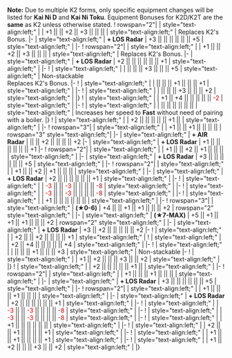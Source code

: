 '''Note:''' Due to multiple K2 forms, only specific equipment changes will be listed for '''Kai Ni D''' and '''Kai Ni Toku'''. Equipment Bonuses for K2D/K2T are the '''same''' as K2 unless otherwise stated.
{{Ship/EquipmentBonuses|Kai Ni D|class=<includeonly>mw-collapsed</includeonly>}}
! rowspan="2"|{{GreenGunDP}}{{EquipmentLink|12.7cm Single High-angle Gun Mount Kai 2}}
| style="text-align:left;" |
| +1 || || +2 || +3 || || || 
| style="text-align:left;" |  Replaces K2's Bonus.
|-
| style="text-align:left;" | '''+ LOS Radar''' 
| +3 || || || || || || +5 
| style="text-align:left;" | 
|-
! rowspan="2"|{{GreenGunDP}}{{EquipmentLink|12.7cm Twin High-angle Gun Mount Kai 2}}
| style="text-align:left;" |
| +1 || || +2 || +3 || || || 
| style="text-align:left;" |  Replaces K2's Bonus.
|-
| style="text-align:left;" | '''+ LOS Radar''' 
| +2 || || || || || || +1
| style="text-align:left;" | 
|-
! {{Sonar}}{{EquipmentLink|Type 4 Passive Sonar}}
| style="text-align:left;" | 
| || || || +3 || || || +5
| style="text-align:left;" | Non-stackable<br/> Replaces K2's Bonus.
|-
! {{DepthCharge}}{{EquipmentLink|Type 3 Depth Charge Projector (Concentrated Deployment)}}
| style="text-align:left;" | 
| || || || +1 || || || +1
| style="text-align:left;" | 
|-
! {{DepthCharge}}{{EquipmentLink|Prototype 15cm 9-tube ASW Rocket Launcher}}
| style="text-align:left;" | 
| || || || +3 || || || +2
| style="text-align:left;" | 
|}
{{Ship/EquipmentBonuses|Kai Ni Toku|class=<includeonly>mw-collapsed</includeonly>}}
! {{TorpedoWeapon}}{{EquipmentLink|Type D Kouhyouteki Kai (Kouryuu Kai)}}
| style="text-align:left;" | 
| +1 || +4 || || || || || <font color=#CC0000>-2</font>
| style="text-align:left;" | 
|-
! {{Turbine}}{{EquipmentLink|Improved Kanhon Type Turbine}}
| style="text-align:left;" | 
| || || || || || || 
| style="text-align:left;" | Increases her {{Speed}} speed to '''Fast''' without need of pairing with a boiler.
|}
{{Ship/EquipmentBonuses|Kai Ni|class=<includeonly>mw-collapsed</includeonly>}}
! {{RedGunLight}}{{EquipmentLink|130mm B-13 Twin Gun Mount}}
| style="text-align:left;" | 
| +2 || || || || || +1 || 
| style="text-align:left;" | 
|-
! rowspan="3"| {{GreenGunDP}}{{EquipmentLink|12.7cm Single High-angle Gun Mount (Late Model)}}
| style="text-align:left;" | 
|  +1 || || +1 || || || || 
| rowspan="3" style="text-align:left;"| 
|-
| style="text-align:left;" | '''+ AIR Radar'''
| || || +2 || || || || +2
|-
| style="text-align:left;" | '''+ LOS Radar'''
| +1 || || || || || || +1
|-
! rowspan="2"|{{GreenGunDP}}{{EquipmentLink|12.7cm Single High-angle Gun Mount Kai 2}}
| style="text-align:left;" |
| +1 || || +2 || +1 || || || 
| style="text-align:left;" | 
|-
| style="text-align:left;" | '''+ LOS Radar''' 
| +3 || || || || || || +5 
| style="text-align:left;" | 
|-
! rowspan="2"|{{GreenGunDP}}{{EquipmentLink|12.7cm Twin High-angle Gun Mount Kai 2}}
| style="text-align:left;" | 
| +1 || || +2 || +1 || || || 
| style="text-align:left;" | 
|-
| style="text-align:left;" | '''+ LOS Radar''' 
| +2 || || || || || || +1
| style="text-align:left;" | 
|-
! {{GreenGunDP}}{{EquipmentLink|5inch Twin Dual-purpose Gun Mount (Concentrated Deployment)}}
| style="text-align:left;" | 
| <font color=#CC0000>-3</font> || || <font color=#CC0000>-3</font> || || || || <font color=#CC0000>-8</font>
| style="text-align:left;" | 
|-
! {{GreenGunDP}}{{EquipmentLink|GFCS Mk.37 + 5inch Twin Dual-purpose Gun Mount (Concentrated Deployment)}}
| style="text-align:left;" | 
| <font color=#CC0000>-3</font> || || <font color=#CC0000>-3</font> || || || || <font color=#CC0000>-8</font>
| style="text-align:left;" |
|-
! {{RedGunMedium}}{{EquipmentLink|14cm Twin Gun Mount}}
| style="text-align:left;" | 
| +1 || || || || || || 
| style="text-align:left;" | 
|-
! rowspan="3"|{{RedGunMedium}}{{EquipmentLink|14cm Twin Gun Mount Kai}}
| style="text-align:left;" | '''(★0-6)'''
| +4 || || +1 || +1 || || || +2 
| rowspan="2" style="text-align:left;" | 
|-
| style="text-align:left;" | '''(★7-MAX)'''
| +5 || +1 || +1 || +1 || || || +2 
| rowspan="2" style="text-align:left;" | 
|-
| style="text-align:left;" | '''+ LOS Radar'''
| +3 || +2 || || || || || +2
|-
! {{RedGunMedium}}{{EquipmentLink|6inch Twin Rapid Fire Gun Mount Mk.XXI}}
| style="text-align:left;" | 
| +2 || || +2 || || || || +1
| style="text-align:left;" | 
{{Ship/EquipmentBonuses/Header}}
! {{TorpedoWeapon}}{{EquipmentLink|53cm Twin Torpedo Mount}}
| style="text-align:left;" | 
| +2 || +4 || || || || || +4
| style="text-align:left;" | 
|-
! {{Sonar}}{{EquipmentLink|Type 4 Passive Sonar}}
| style="text-align:left;" | 
| || || || +1 || || || +3
| style="text-align:left;" | Non-stackable
|-
! {{Skilled Lookout}}{{EquipmentLink|Skilled Lookouts}}
| style="text-align:left;" | 
| +1 || +2 || || || +3 || || +2
| style="text-align:left;" | 
|}
{{Ship/EquipmentBonuses|class=<includeonly>mw-collapsed</includeonly>}}
! {{RedGunLight}}{{EquipmentLink|130mm B-13 Twin Gun Mount}}
| style="text-align:left;" | 
| +2 || || || || || +1 || 
| style="text-align:left;" | 
|-
! rowspan="2"|{{GreenGunDP}}{{EquipmentLink|12.7cm Single High-angle Gun Mount Kai 2}}
| style="text-align:left;" | 
| +1 || || || +1 || || || 
| style="text-align:left;" | 
|-
| style="text-align:left;" | '''+ LOS Radar''' 
| +3 || || || || || || +5
| style="text-align:left;" | 
|-
! rowspan="2"|{{GreenGunDP}}{{EquipmentLink|12.7cm Twin High-angle Gun Mount Kai 2}}
| style="text-align:left;" | 
| +1 || || || +1 || || || 
| style="text-align:left;" | 
|-
| style="text-align:left;" | '''+ LOS Radar''' 
| +2 || || || || || || +1
| style="text-align:left;" | 
|-
! {{GreenGunDP}}{{EquipmentLink|5inch Twin Dual-purpose Gun Mount (Concentrated Deployment)}}
| style="text-align:left;" | 
| <font color=#CC0000>-3</font> || || <font color=#CC0000>-3</font> || || || || <font color=#CC0000>-8</font>
| style="text-align:left;" | 
|-
! {{GreenGunDP}}{{EquipmentLink|GFCS Mk.37 + 5inch Twin Dual-purpose Gun Mount (Concentrated Deployment)}}
| style="text-align:left;" | 
| <font color=#CC0000>-3</font> || || <font color=#CC0000>-3</font> || || || || <font color=#CC0000>-8</font>
| style="text-align:left;" |
|-
! {{RedGunMedium}}{{EquipmentLink|14cm Twin Gun Mount}}
| style="text-align:left;" | 
| +1 || || || || || || 
| style="text-align:left;" | 
|-
! {{RedGunMedium}}{{EquipmentLink|14cm Twin Gun Mount Kai}}
| style="text-align:left;" | 
| +2 || || +1 || || || || +1
| style="text-align:left;" | 
|-
! {{RedGunMedium}}{{EquipmentLink|6inch Twin Rapid Fire Gun Mount Mk.XXI}}
| style="text-align:left;" | 
| +1 || || +1 || || || || +1
| style="text-align:left;" | 
|-
! {{Skilled Lookout}}{{EquipmentLink|Skilled Lookouts}}
| style="text-align:left;" | 
| +1 || +2 || || || +3 || || +2
| style="text-align:left;" | 
|}